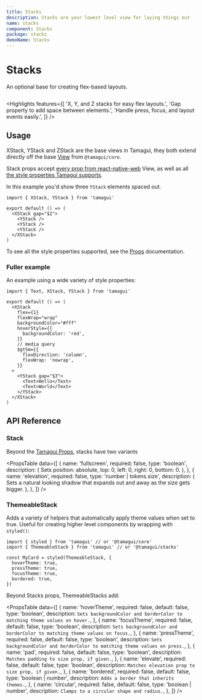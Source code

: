 ```yaml
---
title: Stacks
description: Stacks are your lowest level view for laying things out
name: stacks
component: Stacks
package: stacks
demoName: Stacks
---
```


# Stacks

<Description>
  An optional base for creating flex-based&nbsp;layouts.
</Description>

<HeroContainer>
  <StacksDemo />
</HeroContainer>

```tsx hero template=Stacks

```

<Highlights
  features={[
    'X, Y, and Z stacks for easy flex layouts.',
    'Gap property to add space between elements.',
    'Handle press, focus, and layout events easily.',
  ]}
/>

## Usage

XStack, YStack and ZStack are the base views in Tamagui, they both extend directly off the base [View](/docs/core/stack-and-text) from `@tamagui/core`.

Stack props accept [every prop from react-native-web](https://necolas.github.io/react-native-web/docs/view/) View, as well as all [the style properties Tamagui supports](/docs/intro/props).

In this example you'd show three `YStack` elements spaced out.

```tsx
import { XStack, YStack } from 'tamagui'

export default () => (
  <XStack gap="$2">
    <YStack />
    <YStack />
    <YStack />
  </XStack>
)
```

To see all the style properties supported, see the [Props](/docs/intro/props) documentation.

### Fuller example

An example using a wide variety of style properties:

```tsx
import { Text, XStack, YStack } from 'tamagui'

export default () => (
  <XStack
    flex={1}
    flexWrap="wrap"
    backgroundColor="#fff"
    hoverStyle={{
      backgroundColor: 'red',
    }}
    // media query
    $gtSm={{
      flexDirection: 'column',
      flexWrap: 'nowrap',
    }}
  >
    <YStack gap="$3">
      <Text>Hello</Text>
      <Text>World</Text>
    </YStack>
  </XStack>
)
```

## API Reference

### Stack

Beyond the [Tamagui Props](/docs/intro/props), stacks have two variants

<PropsTable
  data={[
    {
      name: 'fullscreen',
      required: false,
      type: 'boolean',
      description: (
        <span>Sets position: absolute, top: 0, left: 0, right: 0, bottom: 0.</span>
      ),
    },
    {
      name: 'elevation',
      required: false,
      type: 'number | tokens.size',
      description: (
        <span>
          Sets a natural looking shadow that expands out and away as the size gets bigger.
        </span>
      ),
    },
  ]}
/>

### ThemeableStack

Adds a variety of helpers that automatically apply theme values when set to true. Useful for creating higher level components by wrapping with `styled()`:

```tsx
import { styled } from 'tamagui' // or '@tamagui/core'
import { ThemeableStack } from 'tamagui' // or '@tamagui/stacks'

const MyCard = styled(ThemeableStack, {
  hoverTheme: true,
  pressTheme: true,
  focusTheme: true,
  bordered: true,
})
```

Beyond Stacks props, ThemeableStacks add:

<PropsTable
  data={[
    {
      name: 'hoverTheme',
      required: false,
      default: false,
      type: 'boolean',
      description: `Sets backgroundColor and borderColor to matching theme values on hover.`,
    },
    {
      name: 'focusTheme',
      required: false,
      default: false,
      type: 'boolean',
      description: `Sets backgroundColor and borderColor to matching theme values on focus.`,
    },
    {
      name: 'pressTheme',
      required: false,
      default: false,
      type: 'boolean',
      description: `Sets backgroundColor and borderColor to matching theme values on press.`,
    },
    {
      name: 'pad',
      required: false,
      default: false,
      type: 'boolean',
      description: `Matches padding to size prop, if given.`,
    },
    {
      name: 'elevate',
      required: false,
      default: false,
      type: 'boolean',
      description: `Matches elevation prop to size prop, if given.`,
    },
    {
      name: 'bordered',
      required: false,
      default: false,
      type: 'boolean | number',
      description: `Adds a border that inherits themes.`,
    },
    {
      name: 'circular',
      required: false,
      default: false,
      type: 'boolean | number',
      description: `Clamps to a circular shape and radius.`,
    },
  ]}
/>
